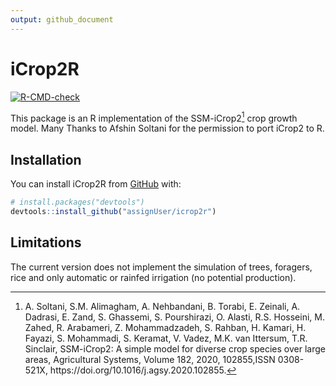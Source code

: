 ```yaml
---
output: github_document
---
```


<!-- README.md is generated from README.Rmd. Please edit that file -->
# iCrop2R

<!-- badges: start -->
[![R-CMD-check](https://github.com/assignUser/icrop2r/actions/workflows/R-CMD-check.yaml/badge.svg)](https://github.com/assignUser/icrop2r/actions/workflows/R-CMD-check.yaml)
<!-- badges: end -->


This package is an R implementation of the SSM-iCrop2[^1] crop growth model. Many Thanks to Afshin Soltani for the permission to port iCrop2 to R.

## Installation

You can install iCrop2R from [GitHub](https://github.com/) with:

``` r
# install.packages("devtools")
devtools::install_github("assignUser/icrop2r")
```

## Limitations
The current version does not implement the simulation of trees, foragers, rice and only automatic or rainfed irrigation (no potential production). 

[^1]: A. Soltani, S.M. Alimagham, A. Nehbandani, B. Torabi, E. Zeinali, A. Dadrasi, E. Zand, S. Ghassemi, S. Pourshirazi, O. Alasti, R.S. Hosseini, M. Zahed, R. Arabameri, Z. Mohammadzadeh, S. Rahban, H. Kamari, H. Fayazi, S. Mohammadi, S. Keramat, V. Vadez, M.K. van Ittersum, T.R. Sinclair,
SSM-iCrop2: A simple model for diverse crop species over large areas, Agricultural Systems, Volume 182, 2020, 102855,ISSN 0308-521X, https://doi.org/10.1016/j.agsy.2020.102855.